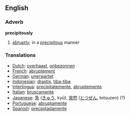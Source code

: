 ==English==
===Adverb===
'''precipitously'''
# [[abruptly]]; in a [[precipitous]] manner

===Translations===
*[[Dutch]]: [[overhaast]], [[onbezonnen]]
*[[French]]: [[abruptement]]
*[[German]]: [[unerwartet]]
*[[Indonesian]]: [[drastis]], [[tiba-tiba]]
*[[Interlingua]]: [[precipitatemente]], [[abruptemente]]
*[[Italian]]: [[bruscamente]]
*[[Japanese]]: [[急]] ([[きゅう]], kyū), [[突然]] ([[とつぜん]], totsuzen) (?)
*[[Portuguese]]: [[abruptamente]]
*[[Spanish]]: [[precipitadamente]]